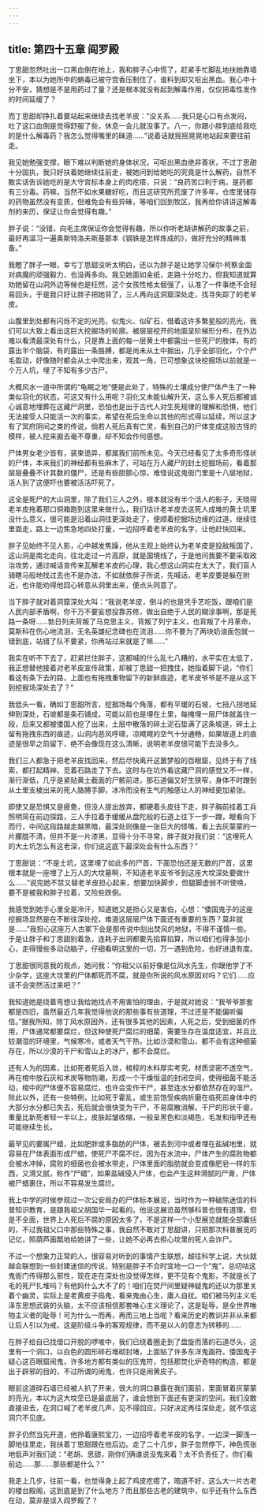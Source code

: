 ```yaml
---
---
---
```

title: 第四十五章 阎罗殿
---




丁思甜忽然吐出一口黑血倒在地上，我和胖子心中慌了，赶紧手忙脚乱地扶她靠墙坐下，本以为她所中的蚺毒已被守宫香压制住了，谁料到却又呕出黑血。我心中十分不安，猜想是不是用药过了量？还是根本就没有起到解毒作用，仅仅把毒性发作的时间延缓了？

而丁思甜却挣扎着要站起来继续去找老羊皮：“没关系……我只是心口有点发闷，吐了这口血倒是觉得舒服了些，休息一会儿就没事了。八一，你跟小胖到底给我吃的是什么解毒药？我怎么觉得嘴里的昧道……”说着话就摇摇晃晃地站起来要往前走。

我见她勉强支撑，眼下难以判断她的身体状况，可呕出黑血绝非善状，不过丁思甜十分固执，我只好扶着她继续往前走，被她问到给她吃的究竟是什么解药，自然不敢实话告诉她吃的是大守宫标本身上的肉疙瘩，只说：“良药苦口利于病，是药都有三分毒。药嘛，当然不如水果糖好吃，而且这研究所荒废了许多年，仓库里储存的药物虽然没有变质，但难免会有些异昧，等咱们回到牧区，我再给你讲讲这解毒剂的来历，保证让你会觉得有趣。”

胖子说：“没错，向毛主席保证你会觉得有趣，所以你听老胡讲解药的故事之前，最好再温习一遍奥斯特洛夫斯基那本《钢铁是怎样炼成的》，做好充分的精神准备。”

我瞪了胖子一眼，幸亏丁思甜没听太明白，还以为胖子是让她学习保尔·柯察金面对病魔的顽强毅力，也没再多向。我见她面如金纸，走路十分吃力，但我知道就算劝她留在山洞外边等候也是枉然，这个女孩性格太倔强了，认准了一件事绝不会轻易回头，于是我只好让胖子把她背了，三人再向这洞窟深处走，找寻失踪了的老羊皮。

山腹里到处都有闪烁不定的光亮，似鬼火、似矿石，借着这许多繁星般的亮光，我们可以大致上看出这巨大挖掘场的轮廓。被层层挖开的地面呈阶梯形分布，在外边难以看清最深处有什么，只是靠上面的每一层黄土中都露出一些死尸的肢体，有的露出半个脑袋，有的露出一条胳膊，都是尚未从土中掘出，几乎全部羽化，个个尸毛盈动，好像随时都会从土中爬出来，观其一角，已可想象这块挖掘场以前就是一个万人坑，埋了不知有多少古尸。

大概风水一道中所谓的“龟眠之地”便是此处了，特殊的土壤成分使尸体产生了一种类似羽化的状态，可这又有什么用呢？羽化又未能仙解升天，这么多人死后都被诚心诚意地埋葬在这藏尸洞里，恐怕也是出于古代人对生死规律的理解和恐惧，他们无法接受人只能活一次的事实，希望在死后生命以其他的形式得以延续，所以这才有了冥府阴间之类的传说，倘若人死后真有亡灵，看到自己的尸体变成这般古怪的模样，被人挖来掘去毫不尊重，却不知会作何感想。

尸体男女老少皆有，装束诡异，都属我们前所未见。今天已经看见了太多奇形怪状的尸体，本来我们的神经都有些麻木了，可站在万人藏尸的封土挖掘场前，看着那层层叠叠不计其数的僵尸，还是有些胆颤心惊，难怪说这鬼衙门里是十八层地狱，活人到了这便吓也要被活活吓死了。

这全是死尸的大山洞里，除了我们三人之外，根本就没有半个活人的影子，天晓得老羊皮拖着那口铜箱跑到这里来做什么，我们估计老羊皮去这死人成堆的黄士坑里没什么意义，很可能是沿着山洞往更深处走了，便顺着挖掘场边缘的过道，继续往里面走，路上一边焦急地四处打量，一边招呼着老羊皮的名字，让他赶快回来。

胖子见始终不见人影，心中越发焦躁，他从主观上始终认为老羊皮是投敌叛国了，这山洞是南北走向，往北走过一片高原，就是国境线了，于是他问我要不要采取政治攻势，通过喊话宣传来瓦解老羊皮的心理，我心想这山洞实在太大了，我们盲人骑瞎马般地找过去也不是办法，不如就依胖子所说，先喊话，老羊皮要是躲在附近，也许能劝得他回心转意从洞里出来，便点头同意了。

当下胖子就对着洞窟深处大叫：“我说老羊皮，倒斗的也是凭手艺吃饭，跟咱们是人民内部矛盾啊，你干万不要妄想投靠苏修，做出自绝于人民的糊涂事啊，那是死路一条呀……勃日列夫背叛了马克思主义，背叛了列宁主义，也背叛了十月革命，莫斯科在伤心地流泪，无名英雄纪念碑也在流泪……你不要为了两块奶油面包就一错到底，站错了队不要紧，你再站过来就是了嘛……”

我实在听不下去了，赶紧拦住胖子，这都喊的什么乱七八糟的，水平实在太低了，我正想替他接着对老羊皮宣传政策，却被丁思甜一把拽住，她指着脚下说，“你们看这有条下去的路，上面也有拖拽重物留下的新鲜痕迹，老羊皮爷爷是不是从这下到挖掘场深处去了？”

我低头一看，确如丁思甜所言，挖掘场每个角落，都有平缓的石坡，七扭八拐地延伸到深处，石坡都是条石铺成，可能以前也是埋在土里，每掩埋一层尸体就盖住一段，后来又都被倭国人挖了出来，土层中散落的碎土泥石垫满了这条坡道，碎土上留有拖拽东西的痕迹，山洞内恶风呼啸，凉飕飕的空气十分通畅，如果坡道上的痕迹是很早之前留下，绝不会像现在这么清晰，说明老羊皮很可能下去没多久。

我们三人都急于把老羊皮找回来，然后尽快离开这噩梦般的百眼窟，见终于有了线索，都打起精神，觅着石路走了下去。这时与在坑外看这藏尸洞的感觉又不一样，渐行渐低，几乎是紧贴黄土截面的尸骸前进，那石道偏又好生狭窄，身体不时蹭到从土里支棱出来的死人胳膊手脚，冰冷而没有生气的触感让人的神经更加紧张。

即使又是恐惧又是疲惫，但没人提出放弃，都硬着头皮往下走，胖子胸前挂着工兵照明简在前边探路，三人手拉着手缓缓从盘陀般的石道上往下一步一蹭，眼看向下而行，中间这段路越走越黑暗，最深处则像是一张巨大的怪嘴，看上去灰蒙蒙的一片朦胧不清，但并不是一片漆黑，显得十分不寻常，胖子就对我们说：“这埋死人的大土坑怎么有这老深，你们说这底下最深处会有什么东西？”

丁思甜说：“不是士坑，这里埋了如此多的尸首，下面恐怕还是无数的尸首，这里根本就是一座埋了上万人的大坟墓啊，不知道老羊皮爷爷到这座大坟深处要做什么……”说完她不禁又替老羊皮担心起来，想要加快脚步，但腿脚虚弱不听使唤，要不是被我和胖子拉着，又险些跌倒。

我感觉到她手心里全是冷汗，知道她又是担心又是害伯，心想：“倭国鬼子的这座挖掘场显然是在不断往深处挖，难道这层层尸体下面还有重要的东西？莫非就是……”我担心这座万人古冢下会是那传说中刮出焚风的地狱，不得不谨慎一些。于是让胖子和丁思甜别着急，连耗子出洞都要先掐算掐算，所以咱们也得多加小心，走得慢些多动动脑子，仔细看明这里的一切，万一遇到危险，也好进退有度。

丁思甜很同意我的观点，她问我：“你祖父以前好像是位风水先生，你跟他学了不少杂学，这座大坟里的尸体都死而不腐，就是你所说的风水原因对吗？它们……应该不会突然活过来吧？”

我知道她是绕着弯想让我给她找点不用害怕的理由，于是就对她说：“我爷爷那套都是四旧，虽然最近几年我觉得他说的那些事有些道理，不过还是不能偏听偏信。”据我所知，除丁风水原因外，还有很多其他的因素，人死之后，受到细菌的作用，尸体通常都要腐烂，但这种使死尸腐烂的细菌，需要生存在温度适宜，并且比较潮湿的环境里，气候寒冷，或者天气干热，比如沙漠和雪山，都不会有这种细菌存在，所以沙漠的干尸和雪山上的冰尸，都不会腐烂。

还有人为的因素，比如死者死后入敛，棺椁的木料厚实考究，材质坚密不透空气，再在棺中放石灰和术炭等物防潮，形成一个干燥恒温的封闭空间，使得细菌不能活动，棺中的尸体便不容易腐烂，也许会变作干尸，甚至连水分都依然存在的湿尸。除此以外，还有一些特例，比如死于霍乱，或生前饱受疾病折磨在临死前身体中的大部分水分都已失去，死后就会很快变为干尸，不易腐散消解。干尸的形状干瘪，重量比新死者轻一半以上，皮肤起皱收缩，一般呈黑色和淡褐色，毛发和指甲还有可能继续生长。

最罕见的要属尸蜡，比如肥胖或多脂肪的尸体，被丢到河中或者埋在盐碱地里，就容易在尸体表面形成尸蜡，使死尸不腐不烂，因为在水流中，尸体产生的腐败物都会被水冲掉，腐败的细菌也会被水带走，尸体里面的脂肪就会变成像肥皂一样的东西，又滑又腻，称作“尸蜡”，如果盐碱侵入尸体，也会产生这种滑腻的尸膏，尸体被尸蜡裹住，所以不容易发生腐烂。

我上中学的时侯参观过一次公安局办的尸体标本展览，当时作为一种破除迷信的科普知识教育，是跟我祖父胡国华一起看的。他说这展览虽然够科普也很有道理，但是不全面，世界上人死后不腐的原因太多了，不是这样一个小型展览就能全部囊括的，不过我祖父口中那些特殊之事，我自然不敢对丁思甜讲，只把那次科普展览的记亿，照葫芦画瓢地给她讲了一些，让她不必再去担心坟里的死人会诈尸。

不过一个想象力正常的人，很容易对听到的事情产生联想，越往科学上说，大伙就越会联想到一些封建迷信的传说，特别是胖子不合时宜地一口一个“鬼”，总叨咕这鬼衙门传得那么邪性，现在走在深处也没觉得怎样，更不见有个鬼影，不就是长了毛的死尸扎堆吗？有他妈什么大不了的！咱们在焚尸间里疑神疑鬼的还以为那里关着个幽灵，实际上是老黄皮子捣鬼，看来鬼由心生，庸人自扰。咱们被马列主义毛泽东思想武装的头脑，太不应该相信那套唯心主义理论了，这是耻辱，是全世界唯物主义者的耻辱！可为什么一而再，再而三地上当呢？看来历史的教训并非从来都让后人引以为戒，这是阶级斗争的客观规律，而不是以人的意志为转移的……

在胖子给自已找借口开脱的啰唆中，我们已绕着圈走到了盘旋而落的石道尽头，这里有一个洞口，以白色的圆形碎石堆砌封堵，上面贴了许多东洋鬼画符。倭国鬼子疑心这百眼窟闹鬼，许多地方都有类似的压鬼符，包括那焚化炉奇特的构造，都是出于辟邪的目的，不过所谓的闹鬼，也许只是闹黄皮子。

眼前这道碎石墙已经被人扒了开来，很大的洞口暴露在我们面前，里面冒着灰蒙蒙的亮光，本以为这大坟茔已是最底层了，谁会想到下面还有更深的空间，我们没敢直接进去，在洞口喊了老羊皮几声，见不得回应，只好决定再往深处走，就不信这洞穴不见底。

胖子仍然当先开道，他拎着康熙宝刀，一边招呼着老羊皮的名字，一边深一脚浅一脚地往里走，我扶着丁思甜跟在他后边。走了二十几步，胖子忽然停下，神色慌张地低声对我们说：“老胡、思甜，刚你们俩谁说没鬼来着？太不负责任了，你们看前边……那……那些都是什么？”

我走上几步，往前一看，也觉得身上起了鸡皮疙瘩了，暗道不好，这么大一片古老的楼台殿阁，这到底是到了什么地方？而且那些古老的建筑中，似乎还有什么东西在动，莫非是误入阎罗殿了？
